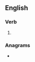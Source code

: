 ==English==

===Verb===
{{head|en|verb form}}

# {{present participle of|puggle|lang=en|nocat=1}}

===Anagrams===
* {{anagrams|en|a=gggilnpu|plugging}}